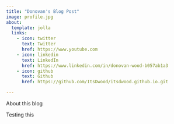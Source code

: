 ```yaml
---
title: "Donovan's Blog Post"
image: profile.jpg
about:
  template: jolla
  links:
    - icon: twitter
      text: Twitter
      href: https://www.youtube.com
    - icon: linkedin
      text: LinkedIn
      href: https://www.linkedin.com/in/donovan-wood-b057ab1a3
    - icon: github
      text: Github
      href: https://github.com/ItsDwood/itsdwood.github.io.git

---
```


About this blog

Testing this
